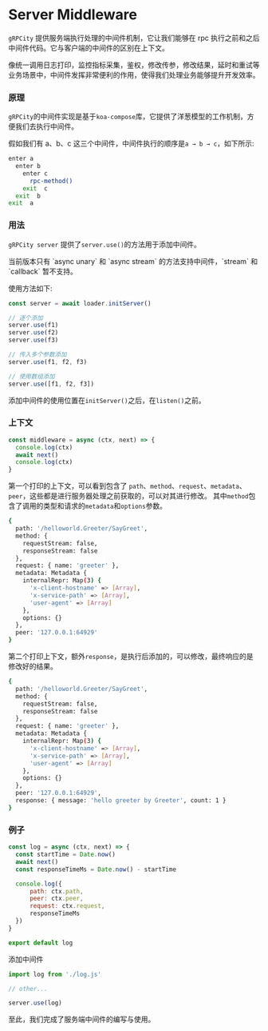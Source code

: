 
# Server Middleware

`gRPCity` 提供服务端执行处理的中间件机制，它让我们能够在 rpc 执行之前和之后中间件代码。它与客户端的中间件的区别在上下文。

像统一调用日志打印，监控指标采集，鉴权，修改传参，修改结果，延时和重试等业务场景中，中间件发挥非常便利的作用，使得我们处理业务能够提升开发效率。

### 原理

`gRPCity`的中间件实现是基于`koa-compose`库，它提供了洋葱模型的工作机制，方便我们去执行中间件。

假如我们有 a、b、c 这三个中间件，中间件执行的顺序是`a → b → c`，如下所示:

```bash
enter a
  enter b
    enter c
      rpc-method()
    exit  c
  exit  b
exit  a
```

### 用法

`gRPCity server` 提供了`server.use()`的方法用于添加中间件。

<Callout type="warning">
当前版本只有 `async unary` 和 `async stream` 的方法支持中间件，`stream` 和 `callback` 暂不支持。
</Callout>

使用方法如下:

```js
const server = await loader.initServer()

// 逐个添加
server.use(f1)
server.use(f2)
server.use(f3)

// 传入多个参数添加
server.use(f1, f2, f3)

// 使用数组添加
server.use([f1, f2, f3])
```

添加中间件的使用位置在`initServer()`之后，在`listen()`之前。

### 上下文

```js
const middleware = async (ctx, next) => {
  console.log(ctx)
  await next()
  console.log(ctx)
}
```

第一个打印的上下文，可以看到包含了 `path`、`method`、`request`、`metadata`、`peer`，这些都是进行服务器处理之前获取的，可以对其进行修改。
其中`method`包含了调用的类型和请求的`metadata`和`options`参数。

```bash filename="Terminal"
{
  path: '/helloworld.Greeter/SayGreet',
  method: {
    requestStream: false,
    responseStream: false
  },
  request: { name: 'greeter' },
  metadata: Metadata {
    internalRepr: Map(3) {
      'x-client-hostname' => [Array],
      'x-service-path' => [Array],
      'user-agent' => [Array]
    },
    options: {}
  },
  peer: '127.0.0.1:64929'
}
```

第二个打印上下文，额外`response`，是执行后添加的，可以修改，最终响应的是修改好的结果。

```bash filename="Terminal" {17}
{
  path: '/helloworld.Greeter/SayGreet',
  method: {
    requestStream: false,
    responseStream: false
  },
  request: { name: 'greeter' },
  metadata: Metadata {
    internalRepr: Map(3) {
      'x-client-hostname' => [Array],
      'x-service-path' => [Array],
      'user-agent' => [Array]
    },
    options: {}
  },
  peer: '127.0.0.1:64929',
  response: { message: 'hello greeter by Greeter', count: 1 }
}
```

### 例子

```js filename="log.js"
const log = async (ctx, next) => {
  const startTime = Date.now()
  await next()
  const responseTimeMs = Date.now() - startTime

  console.log({
      path: ctx.path,
      peer: ctx.peer,
      request: ctx.request,
      responseTimeMs
  })
}

export default log
```

添加中间件

```js filename="server.js"
import log from './log.js'

// other...

server.use(log)
```

至此，我们完成了服务端中间件的编写与使用。
